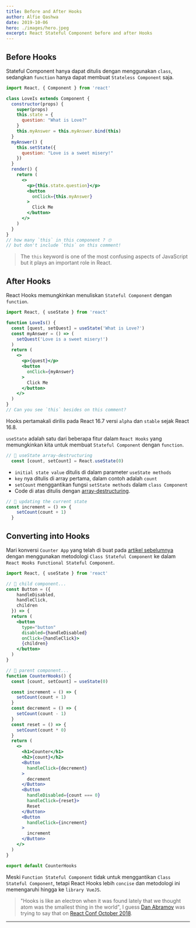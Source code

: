 ```yaml
---
title: Before and After Hooks
author: Alfie Qashwa
date: 2019-10-06
hero: ./images/hero.jpeg
excerpt: React Stateful Component before and after Hooks
---
```



## Before Hooks

Stateful Component hanya dapat ditulis dengan menggunakan `class`, sedangkan `function` hanya dapat membuat `Stateless Component` saja.

```jsx {6,9,12,19,21}
import React, { Component } from 'react'

class LoveIs extends Component {
  constructor(props) {
    super(props)
    this.state = {
      question: "What is Love?"
    }
    this.myAnswer = this.myAnswer.bind(this)
  }
  myAnswer() {
    this.setState({
      question: "Love is a sweet misery!"
    })
  }
  render() {
    return (
      <>
        <p>{this.state.question}</p>
        <button
          onClick={this.myAnswer}
        >
          Click Me
        </button>
      </>
    )
  }
}
// how many `this` in this component ? 🙄
// but don't include `this` on this comment!
```

> The `this` keyword is one of the most confusing aspects of JavaScript but it plays an important role in React.


## After Hooks

React Hooks memungkinkan menuliskan `Stateful Component` dengan `function`.


```jsx
import React, { useState } from 'react'

function LoveIs() {
  const [quest, setQuest] = useState('What is Love?')
  const myAnswer = () => (
    setQuest('Love is a sweet misery!')
  )
  return (
    <>
      <p>{quest}</p>
      <button
        onClick={myAnswer}
      >
        Click Me
      </button>
    </>
  )
}
// Can you see `this` besides on this comment?
```

Hooks pertamakali dirilis pada React 16.7 versi `alpha` dan `stable` sejak React 16.8.

`useState` adalah satu dari beberapa fitur dalam `React Hooks` yang memungkinkan kita untuk membuat `Stateful Component` dengan `function`.

```jsx
// 🔴 useState array-destructuring
  const [count, setCount] = React.useState(0)
```

* `initial state value` ditulis di dalam parameter `useState methods`
* `key` nya ditulis di array pertama, dalam contoh adalah `count`
* `setCount` menggantikan fungsi `setState methods` dalam `class Component`
* Code di atas ditulis dengan [array-destructuring](/destructuring).

```jsx
// 🔴 updating the current state
const increment = () => {
    setCount(count + 1)
  }
```

## Converting into Hooks

Mari konversi `Counter App` yang telah di buat pada [artikel sebelumnya](/state) dengan menggunakan metodologi `Class Stateful Component` ke dalam `React Hooks Functional Stateful Component`.

```jsx
import React, { useState } from 'react'

// 🔴 child component...
const Button = ({
    handleDisabled,
    handleClick,
    children
  }) => {
  return (
    <button
      type="button"
      disabled={handleDisabled}
      onClick={handleClick}>
      {children}
    </button>
  )
}

// 🔴 parent component...
function CounterHooks() {
  const [count, setCount] = useState(0)

  const increment = () => {
    setCount(count + 1)
  }
  const decrement = () => {
    setCount(count - 1)
  }
  const reset = () => {
    setCount(count * 0)
  }
  return (
    <>
      <h1>Counter</h1>
      <h2>{count}</h2>
      <Button
        handleClick={decrement}
      >
        decrement
      </Button>
      <Button
        handleDisabled={count === 0}
        handleClick={reset}>
        Reset
      </Button>
      <Button
        handleClick={increment}
      >
        increment
      </Button>
    </>
  )
}

export default CounterHooks
```

Meski `Function Stateful Component` tidak untuk menggantikan `Class Stateful Component`, tetapi React Hooks lebih `concise` dan metodologi ini memengaruhi hingga ke `library VueJS`.

> "Hooks is like an electron when it was found lately that we thought atom was the smallest thing in the world", I guess [Dan Abramov](https://twitter.com/dan_abramov) was trying to say that on [React Conf October 2018](https://www.youtube.com/watch?v=V-QO-KO90iQ).

<div className="Image__Small">
  <BeforeHooks.Atom />
  <BeforeHooks.Atom />
</div>


---

<div className="Image__Small">
  <BeforeHooks.LoveIs />
</div>
